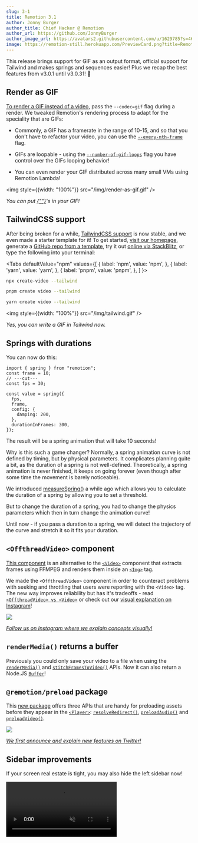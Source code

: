 ```yaml
---
slug: 3-1
title: Remotion 3.1
author: Jonny Burger
author_title: Chief Hacker @ Remotion
author_url: https://github.com/JonnyBurger
author_image_url: https://avatars2.githubusercontent.com/u/1629785?s=460&u=12eb94da6070d00fc924761ce06e3a428d01b7e9&v=4
image: https://remotion-still.herokuapp.com/PreviewCard.png?title=Remotion%203.1&description=GIFs,%20%3COffthreadVideo%3E,%20Springs%20with%20duration,%20TailwindCSS
---
```



This release brings support for GIF as an output format, official support for Tailwind and makes springs and sequences easier! Plus we recap the best features from v3.0.1 until v3.0.31! 🎉

## Render as GIF

[To render a GIF instead of a video](/docs/render-as-gif), pass the `--codec=gif` flag during a render. We tweaked Remotion's rendering process to adapt for the speciality that are GIFs:

- Commonly, a GIF has a framerate in the range of 10-15, and so that you don't have to refactor your video, you can use the [`--every-nth-frame`](/docs/cli/render#--every-nth-frame) flag.

- GIFs are loopable - using the [`--number-of-gif-loops`](/docs/cli/render#--number-of-gif-loops) flag you have control over the GIFs looping behavior!

- You can even render your GIF distributed across many small VMs using Remotion Lambda!

<img style={{width: "100%"}} src="/img/render-as-gif.gif" />

<p style={{textAlign: "center"}}><em>You can put <a href="/docs/gif">{"<Gif>"}</a>'s in your GIF!</em></p>

## TailwindCSS support

After being broken for a while, [TailwindCSS support](/docs/tailwind) is now stable, and we even made a starter template for it! To get started, [visit our homepage](https://remotion.dev), generate a [GitHub repo from a template](https://github.com/remotion-dev/template-tailwind), try it out [online via StackBlitz](https://stackblitz.com/github/remotion-dev/template-tailwind), or type the following into your terminal:

<Tabs
defaultValue="npm"
values={[
{ label: 'npm', value: 'npm', },
{ label: 'yarn', value: 'yarn', },
{ label: 'pnpm', value: 'pnpm', },
]
}>
<TabItem value="npm">

```bash
npx create-video --tailwind
```

  </TabItem>

  <TabItem value="pnpm">

```bash
pnpm create video --tailwind
```

  </TabItem>
  <TabItem value="yarn">

```bash
yarn create video --tailwind
```

  </TabItem>

</Tabs>

<img style={{width: "100%"}} src="/img/tailwind.gif" />

<p style={{textAlign: "center"}}><em>Yes, you can write a GIF in Tailwind now.</em></p>

## Springs with durations

You can now do this:

```tsx twoslash
import { spring } from "remotion";
const frame = 10;
// ---cut---
const fps = 30;

const value = spring({
  fps,
  frame,
  config: {
    damping: 200,
  },
  durationInFrames: 300,
});
```

The result will be a spring animation that will take 10 seconds!

Why is this such a game changer? Normally, a spring animation curve is not defined by timing, but by physical parameters. It complicates planning quite a bit, as the duration of a spring is not well-defined. Theoretically, a spring animation is never finished, it keeps on going forever (even though after some time the movement is barely noticeable).

We introduced [measureSpring()](/docs/measure-spring) a while ago which allows you to calculate the duration of a spring by allowing you to set a threshold.

But to change the duration of a spring, you had to change the physics parameters which then in turn change the animation curve!

Until now - if you pass a duration to a spring, we will detect the trajectory of the curve and stretch it so it fits your duration.

<SpringsWithDurationDemo />

## `<OffthreadVideo>` component

[This component](/docs/offthreadvideo) is an alternative to the [`<Video>`](/docs/video) component that extracts frames using FFMPEG and renders them inside an [`<Img>`](/docs/img) tag.

We made the `<OffthreadVideo>` component in order to counteract problems with seeking and throttling that users were reporting with the `<Video>` tag. The new way improves reliability but has it's tradeoffs - read [`<OffthreadVideo> vs <Video>`](/docs/video-vs-offthreadvideo) or check out our [visual explanation on Instagram](https://www.instagram.com/p/CftaiHpMM-L/)!

<a href="https://www.instagram.com/p/CftaiHpMM-L/">
  <img src="/img/offthreadvideo-all.png" />
  <p style={{textAlign: "center"}}><em>Follow us on Instagram where we explain concepts visually!</em></p>
</a>

## `renderMedia()` returns a buffer

Previously you could only save your video to a file when using the [`renderMedia()`](/docs/renderer/render-media) and [`stitchFramesToVideo()`](/docs/renderer/stitch-frames-to-video) APIs. Now it can also return a Node.JS [`Buffer`](https://nodejs.org/api/buffer.html)!

## `@remotion/preload` package

This [new package](/docs/preload) offers three APIs that are handy for preloading assets
before they appear in the [`<Player>`](/docs/player): [`resolveRedirect()`](/docs/preload/resolve-redirect), [`preloadAudio()`](/docs/preload/preload-audio) and [`preloadVideo()`](/docs/preload/preload-video).

<a href="https://twitter.com/remotion/status/1538809909965357056">
  <img src="/img/preload-all.png" />
  <p style={{textAlign: "center"}}><em>We first announce and explain new features on Twitter!</em></p>
</a>

## Sidebar improvements

If your screen real estate is tight, you may also hide the left sidebar now!

<video playsInline src="/img/sidebar.mp4" autoPlay muted loop />

## Built-in color picker

In the preview, go to `Tools` -> `Color picker` to trigger an eye dropper that allows you to pick any color from the screen! Only Chrome has this feature enabled for now.

<video playsInline src="/img/colorpicker.mp4" autoPlay muted loop />

## For power users

- Previously you could not wrap your `<Composition>`'s in a React context (e.g. Redux), but this is supported now!
- If you add `--log=verbose` to a Lambda render, you'll see which frames took the longest to render.
- If you provide a file for `--props` during the preview, it will now reload the preview if the props have changed.
- Pressing <kbd>A</kbd> in the preview goes to the beginning of the video, pressing <kbd>E</kbd> goes to the end.
- Pressing play in the preview, then pressing <kbd>Enter</kbd> pauses the video and goes back to the point where the video started playing.
- `<Sequence>`'s can now have a `style` prop if the `layout="none"` is not set!
- You can [customize the binaries for Remotion Lambda renders](/docs/lambda/custom-layers), for example to switch out the Emoji font used.
- The `registerRoot()` call can now be deferred using `delayRender()`, so asynchronous loading tasks can be completed first.

## Behind the scenes

We welcome Patric as our intern! As you can see on our [new team page](/about), we are now a team of three and are in the preparations of our first fundraising round.

<video playsInline src="/img/patric.mp4" autoPlay muted loop />

<p style={{textAlign: "center"}}><em>Patric's first Remotion video!</em></p>

Remotion won the "Most Exciting use of Technology Award" at React Summit - we owe it all to you!

<img src="/img/award.jpeg" />

Going forward, we want to make Remotion even easier to use through new tools, templates and tips!

And wouldn't it be nice if Remotion was faster - I'm exploring multiple options from an alternative concurrency model to a C++ based rendering solution - stay tuned for what's about to come 🚀

